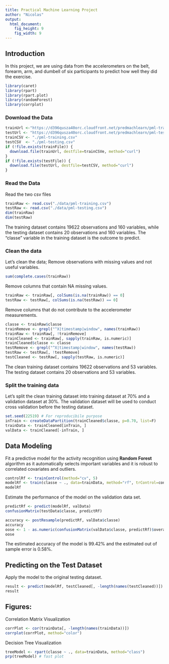 ```yaml
---
title: Practical Machine Learning Project
author: "Nicolas"
output:
  html_document:
    fig_height: 9
    fig_width: 9
---
```


## Introduction  
In this project, we are using data from the accelerometers on the belt, forearm, arm, and dumbell of six participants to predict how well they did the exercise.  

```r
library(caret)
library(rpart)
library(rpart.plot)
library(randomForest)
library(corrplot)
```
### Download the Data
```r
trainUrl <-"https://d396qusza40orc.cloudfront.net/predmachlearn/pml-training.csv"
testUrl <- "https://d396qusza40orc.cloudfront.net/predmachlearn/pml-testing.csv"
trainCSV <- "./pml-training.csv"
testCSV  <- "./pml-testing.csv"
if (!file.exists(trainFile)) {
  download.file(trainUrl, destfile=trainCSVe, method="curl")
}
if (!file.exists(testFile)) {
  download.file(testUrl, destfile=testCSV, method="curl")
}
```  
### Read the Data
Read the two csv files  
```r
trainRaw <- read.csv("./data/pml-training.csv")
testRaw <- read.csv("./data/pml-testing.csv")
dim(trainRaw)
dim(testRaw)
```
The training dataset contains 19622 observations and 160 variables, while the testing dataset contains 20 observations and 160 variables. 
The "classe" variable in the training dataset is the outcome to predict. 

### Clean the data
Let's clean the data; Remove observations with missing values and not useful variables.
```r
sum(complete.cases(trainRaw))
```
Remove columns that contain NA missing values.
```r
trainRaw <- trainRaw[, colSums(is.na(trainRaw)) == 0] 
testRaw <- testRaw[, colSums(is.na(testRaw)) == 0] 
```  
Remove columns that do not contribute to the accelerometer measurements.
```r
classe <- trainRaw$classe
trainRemove <- grepl("^X|timestamp|window", names(trainRaw))
trainRaw <- trainRaw[, !trainRemove]
trainCleaned <- trainRaw[, sapply(trainRaw, is.numeric)]
trainCleaned$classe <- classe
testRemove <- grepl("^X|timestamp|window", names(testRaw))
testRaw <- testRaw[, !testRemove]
testCleaned <- testRaw[, sapply(testRaw, is.numeric)]
```
The clean training dataset contains 19622 observations and 53 variables. The testing dataset contains 20 observations and 53 variables. 

### Split the training data
Let's split the clean training dataset into training dataset at 70% and a validation dataset at 30%. The validation dataset will be used to conduct cross validation before the testing dataset.  
```r
set.seed(22519) # For reproducibile purpose
inTrain <- createDataPartition(trainCleaned$classe, p=0.70, list=F)
trainData <- trainCleaned[inTrain, ]
valData <- trainCleaned[-inTrain, ]
```

## Data Modeling
Fit a predictive model for the activity recognition using **Random Forest** algorithm as it automatically selects important variables and it is robust to correlated covariates and outliers. 
```r
controlRf <- trainControl(method="cv", 5)
modelRf <- train(classe ~ ., data=trainData, method="rf", trControl=controlRf, ntree=250)
modelRf
```
Estimate the performance of the model on the validation data set.  
```r
predictRf <- predict(modelRf, valData)
confusionMatrix(testData$classe, predictRf)
```
```r
accuracy <- postResample(predictRf, valData$classe)
accuracy
oose <- 1 - as.numeric(confusionMatrix(valData$classe, predictRf)$overall[1])
oose
```
The estimated accuracy of the model is 99.42% and the estimated out of sample error is 0.58%.

## Predicting on the Test Dataset
Apply the model to the original testing dataset.  
```r
result <- predict(modelRf, testCleaned[, -length(names(testCleaned))])
result
```  

## Figures:
Correlation Matrix Visualization  
```r
corrPlot <- cor(trainData[, -length(names(trainData))])
corrplot(corrPlot, method="color")
```
Decision Tree Visualization
```r
treeModel <- rpart(classe ~ ., data=trainData, method="class")
prp(treeModel) # fast plot
```